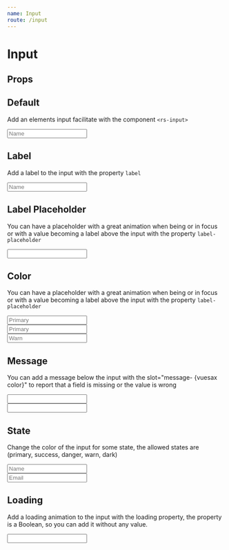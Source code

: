 ```yaml
---
name: Input
route: /input
---
```




# Input

## Props

<Props of={Input} />

## Default

Add an elements input facilitate with the component `<rs-input>`

<Playground>
  <section class="d-section">
    <div class="d-section__item">
      <Input placeholder="Name" />
    </div>
  </section>
</Playground>

## Label

Add a label to the input with the property `label`

<Playground>
  <section class="d-section">
    <div class="d-section__item margin-top">
      <Input placeholder="Name" label="Full Name" />
    </div>
  </section>
</Playground>

## Label Placeholder

You can have a placeholder with a great animation when being or in focus or with a value becoming a label above the input with the property `label-placeholder`

<Playground>
  <section class="d-section">
    <div class="d-section__item margin-top">
      <Input labelPlaceholder="Full Name" name="name" />
    </div>
  </section>
</Playground>

## Color

You can have a placeholder with a great animation when being or in focus or with a value becoming a label above the input with the property `label-placeholder`

<Playground>
  <section class="d-section">
    <div class="d-section__item margin-top">
      <Input color="primary" placeholder="Primary" />
    </div>
    <div class="d-section__item margin-top">
      <Input color="success" placeholder="Primary" Icon={IconPlus} />
    </div>
    <div class="d-section__item margin-top">
      <Input color="warn" placeholder="Warn" />
    </div>
  </section>
</Playground>

## Message

You can add a message below the input with the slot="message- {vuesax color}" to report that a field is missing or the value is wrong

<Playground>
  <section class="d-section">
    <div class="d-section__item margin-top">
      <Input color="success" />
    </div>
    <div class="d-section__item margin-top">
      <Input color="danger" message="Required" Icon={IconPlus} />
    </div>
  </section>
</Playground>

## State

Change the color of the input for some state, the allowed states are (primary, success, danger, warn, dark)

<Playground>
  <section class="d-section">
    <div class="d-section__item margin-top">
      <Input state="primary" placeholder="Name" />
    </div>
    <div class="d-section__item margin-top">
      <Input state="success" placeholder="Email" />
    </div>
  </section>
</Playground>

## Loading

Add a loading animation to the input with the loading property, the property is a Boolean, so you can add it without any value.

<Playground>
  <section class="d-section">
    <div class="d-section__item margin-top">
      <Input color="primary" loading />
    </div>
  </section>
</Playground>
